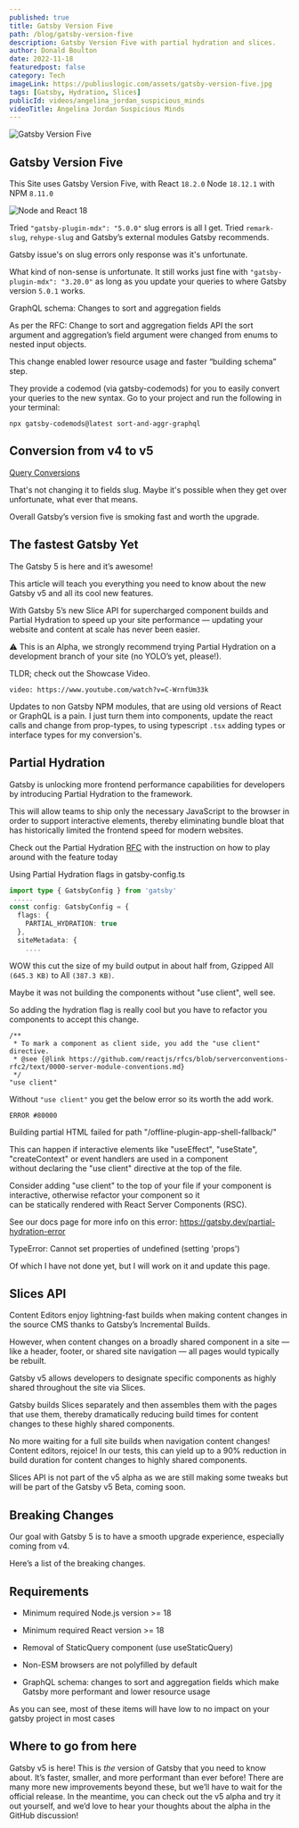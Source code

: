 ```yaml
---
published: true
title: Gatsby Version Five
path: /blog/gatsby-version-five
description: Gatsby Version Five with partial hydration and slices.
author: Donald Boulton
date: 2022-11-18
featuredpost: false
category: Tech
imageLink: https://publiuslogic.com/assets/gatsby-version-five.jpg
tags: [Gatsby, Hydration, Slices]
publicId: videos/angelina_jordan_suspicious_minds
videoTitle: Angelina Jordan Suspicious Minds
---
```


![Gatsby Version Five](../../../static/assets/gatsby-version-five.jpg)

## Gatsby Version Five

This Site uses Gatsby Version Five, with React `18.2.0` Node `18.12.1` with NPM `8.11.0`

![Node and React 18](../../../static/img/Node-and-React-18.png)

Tried `"gatsby-plugin-mdx": "5.0.0"` slug errors is all I get. Tried `remark-slug`, `rehype-slug` and Gatsby’s external modules Gatsby recommends.

Gatsby issue's on slug errors only response was it's unfortunate.

What kind of non-sense is unfortunate. It still works just fine with `"gatsby-plugin-mdx": "3.20.0"` as long as you update your queries to where Gatsby version `5.0.1` works.

GraphQL schema: Changes to sort and aggregation fields

As per the RFC: Change to sort and aggregation fields API the sort argument and aggregation’s field argument were changed from enums to nested input objects. 

This change enabled lower resource usage and faster “building schema” step.

They provide a codemod (via gatsby-codemods) for you to easily convert your queries to the new syntax. Go to your project and run the following in your terminal:

```tsx:title=Codemods
npx gatsby-codemods@latest sort-and-aggr-graphql
```

## Conversion from v4 to v5

<Section>

[Query Conversions](https://www.gatsbyjs.com/docs/reference/release-notes/migrating-from-v4-to-v5/)

That's not changing it to fields slug. Maybe it's possible when they get over unfortunate, what ever that means.

Overall Gatsby’s version five is smoking fast and worth the upgrade.

</Section>

<Section>

## The fastest Gatsby Yet

The Gatsby 5 is here and it’s awesome! 

This article will teach you everything you need to know about the new Gatsby v5 and all its cool new features.

With Gatsby 5’s new Slice API for supercharged component builds and Partial Hydration to speed up your site performance — updating your website and content at scale has never been easier.

⚠️ This is an Alpha, we strongly recommend trying Partial Hydration on a development branch of your site (no YOLO’s yet, please!).

TLDR; check out the Showcase Video.

</Section>

<Section>

`video: https://www.youtube.com/watch?v=C-WrnfUm33k`

</Section>

<Section>

Updates to non Gatsby NPM modules, that are using old versions of React or GraphQL is a pain. I just turn them into components, update the react calls and change from prop-types, to using typescript `.tsx` adding types or interface types for my conversion's.

</Section>

## Partial Hydration

<Section>

Gatsby is unlocking more frontend performance capabilities for developers by introducing Partial Hydration to the framework. 

This will allow teams to ship only the necessary JavaScript to the browser in order to support interactive elements, thereby eliminating bundle bloat that has historically limited the frontend speed for modern websites.

Check out the Partial Hydration [RFC](https://github.com/gatsbyjs/gatsby/discussions/36608) with the instruction on how to play around with the feature today

Using Partial Hydration flags in gatsby-config.ts

```ts:title=Flags-for-gatsby-config.ts
import type { GatsbyConfig } from 'gatsby'
 .....
const config: GatsbyConfig = {
  flags: {
    PARTIAL_HYDRATION: true
  },
  siteMetadata: {
    ....
```

WOW this cut the size of my build output in about half from, Gzipped All `(645.3 KB)` to All `(387.3 KB)`.

Maybe it was not building the components without "use client", well see.

So adding the hydration flag is really cool but you have to refactor you components to accept this change.

```ts:title=Use-Client
/**
 * To mark a component as client side, you add the "use client" directive.
 * @see {@link https://github.com/reactjs/rfcs/blob/serverconventions-rfc2/text/0000-server-module-conventions.md}
 */
"use client"
```
Without `"use client"` you get the below error so its worth the add work.

 `ERROR #80000` 

Building partial HTML failed for path "/offline-plugin-app-shell-fallback/"

This can happen if interactive elements like "useEffect", "useState", "createContext" or event handlers are used in a component  
without declaring the "use client" directive at the top of the file.

Consider adding "use client" to the top of your file if your component is interactive, otherwise refactor your component so it   
can be statically rendered with React Server Components (RSC).

See our docs page for more info on this error: https://gatsby.dev/partial-hydration-error

  TypeError: Cannot set properties of undefined (setting 'props')

Of which I have not done yet, but I will work on it and update this page.

</Section>

## Slices API

<Section>

Content Editors enjoy lightning-fast builds when making content changes in the source CMS thanks to Gatsby’s Incremental Builds. 

However, when content changes on a broadly shared component in a site — like a header, footer, or shared site navigation — all pages would typically be rebuilt. 

Gatsby v5 allows developers to designate specific components as highly shared throughout the site via Slices. 

Gatsby builds Slices separately and then assembles them with the pages that use them, thereby dramatically reducing build times for content changes to these highly shared components. 

No more waiting for a full site builds when navigation content changes! Content editors, rejoice! In our tests, this can yield up to a 90% reduction in build duration for content changes to highly shared components. 

Slices API is not part of the v5 alpha as we are still making some tweaks but will be part of the Gatsby v5 Beta, coming soon.

</Section>

## Breaking Changes

<Section>

Our goal with Gatsby 5 is to have a smooth upgrade experience, especially coming from v4. 

Here’s a list of the breaking changes.

</Section>

## Requirements

<Section>

* Minimum required Node.js version >= 18

* Minimum required React version >= 18

* Removal of StaticQuery component (use useStaticQuery)

* Non-ESM browsers are not polyfilled by default

* GraphQL schema: changes to sort and aggregation fields which make Gatsby more performant and lower resource usage
 
</Section>

<Section>

As you can see, most of these items will have low to no impact on your gatsby project in most cases

## Where to go from here

Gatsby v5 is here! This is *the* version of Gatsby that you need to know about. It’s faster, smaller, and more performant than ever before! There are many more new improvements beyond these, but we’ll have to wait for the official release. In the meantime, you can check out the v5 alpha and try it out yourself, and we’d love to hear your thoughts about the alpha in the GitHub discussion!

</Section>

<WavyHr className="mt-1 mb-1 text-fuchsia-600" />
